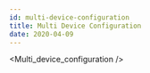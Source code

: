```yaml
---
id: multi-device-configuration
title: Multi Device Configuration
date: 2020-04-09
---
```


<!-- 상위 문서인 /docs/Product/S2E-Module/WIZ750SR/CLI-Config-Tool-Tutorial/Multi-device-configuration.mdx 문서를 수정해주세요 -->


<Multi_device_configuration />
